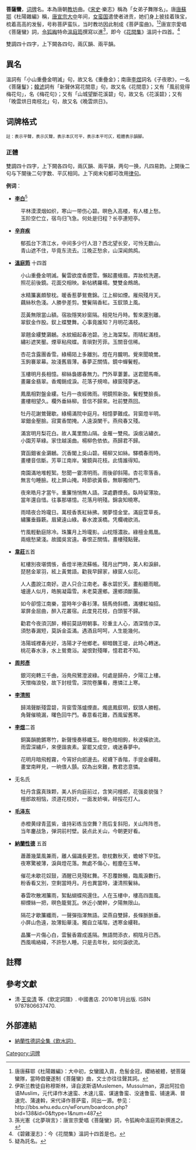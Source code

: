 {{refimprove|time=2017-01-16}}<!--討論區並不能作為可靠來源-->

'''菩薩蠻'''，[[词牌|词牌]]名。本為唐朝[[教坊|教坊]]曲。《[[宋史|宋史]]·樂志》稱為「女弟子舞隊名」。唐[[唐蘇鄂|唐蘇鄂]]《杜陽雜編》稱，[[唐宣宗|唐宣宗]][[大中_(唐朝)|大中]]年间，[[女蛮国|女蛮国]]遣使者进贡，她们身上披挂着珠宝，梳着高高的发髻，号称菩萨蛮队，当时教坊因此制成《菩萨蛮曲》。<ref>唐唐蘇鄂《杜陽雜編》：大中初，女蠻國入貢，危髻金冠，纓絡被體，號菩薩蠻隊，當時倡優遂制《菩薩蠻》曲，文士亦往往聲其詞。</ref><ref>伊斯兰教徒自称穆斯林，译自波斯语Muslemen，Mussulman，源出阿拉伯语Muslim，元代译作木速蛮、木速儿蛮、谋速鲁蛮、没速鲁蛮、铺速满、普速完、蒲速斡，宋代译作菩萨蛮，同出一源。参见：http://bbs.whu.edu.cn/wForum/boardcon.php?bid=138&id=0&ftype=1&num=487</ref>唐宣宗愛唱《菩薩蠻》詞，[[令狐綯|令狐綯]]特命[[溫庭筠|溫庭筠]]撰寫以進<ref>孫光憲《北夢瑣言》：唐宣宗愛唱《菩薩蠻》詞，令狐綯命溫庭筠新撰進之。</ref>，即今《[[花間集|花間集]]》溫詞十四首。<ref>《碧雞漫志》：今《花間集》溫詞十四首是也。</ref>

雙調四十四字，上下闕各四句，兩仄韻、兩平韻。

== 異名 ==
溫詞有「小山重疊金明滅」句，故又名《重疊金》；南唐[[李煜|李煜]]詞名《子夜歌》，一名《菩薩鬘》；[[韓淲|韓淲]]詞有「新聲休寫花間意」句，故又名《花間意》；又有「風前覓得梅花句」，名《梅花句》；又有「山城望斷花溪碧」句，故又名《花溪碧》；又有「晚雲烘日南枝北」句，故又名《晚雲烘日》。

== 词牌格式 ==
{{Wikisource}}
<span style="font-size:smaller;">註：{{平仄|平}}表示平聲，{{平仄|仄}}表示仄聲，{{平仄|[仄]}}表示本仄可平，{{平仄|[平]}}表示本平可仄，粗體表示韻腳。</span>

=== 正體 ===
雙調四十四字，上下闕各四句，兩仄韻、兩平韻，两句一换，凡四易韵。上闕後二句与下闋後二句字数、平仄相同。上下阕末句都可改用[[律句|律句]]{{平仄|平平仄仄平}}。

{{quote|
{{平仄|
[平]平[仄]仄平平'''仄'''，[平]平[仄]仄平平'''仄'''。[仄]仄仄平'''平'''，[仄]平[平]仄'''平'''。

[仄]平平仄'''仄'''，[仄]仄[平]平'''仄'''。[平]仄仄平'''平'''，[平]平[平]仄'''平'''。}}
}}

'''例词'''：

*'''[[李白|李白]]'''<ref>疑為託名。</ref>

:平林漠漠烟如织，寒山一带伤心碧。暝色入高楼，有人楼上愁。
:玉阶空伫立，宿鸟归飞急。何处是归程？长亭連短亭。
* [[辛棄疾|'''辛弃疾''']]
:郁孤台下清江水，中间多少行人泪？西北望长安，可怜无数山。  
:青山遮不住，毕竟东流去。江晚正愁余，山深闻鹧鸪。

*'''[[溫庭筠|溫庭筠]]''' 十四首
:小山重疊金明滅。鬢雲欲度香腮雪。懶起畫蛾眉。弄妝梳洗遲。
:照花前後鏡。花面交相映。新帖綉羅襦。雙雙金鷓鴣。

:水精簾裏頗黎枕。暖香惹夢鴛鴦錦。江上柳如煙。雁飛殘月天。
:藕絲秋色淺。人勝參差剪。雙鬢隔香紅。玉釵頭上風。

:蕊黃無限當山額。宿妝隱笑紗窗隔。相見牡丹時。暫來還別離。
:翠釵金作股。釵上蝶雙舞。心事竟誰知？月明花滿枝。

:翠翹金縷雙鸂鶒。水紋細起春池碧。池上海棠梨。雨晴紅滿枝。
:繡衫遮笑靨。煙草粘飛蝶。青瑣對芳菲。玉關音信稀。

:杏花含露團香雪。綠楊陌上多離別。燈在月朧明。覺來聞曉鶯。
:玉鉤褰翠幕。妝淺舊眉薄。春夢正關情。鏡中蟬鬢輕。

:玉樓明月長相憶。柳絲裊娜春無力。門外草萋萋。送君聞馬嘶。
:畫羅金翡翠。香燭銷成淚。花落子規啼。綠窗殘夢迷。

:鳳凰相對盤金縷。牡丹一夜經微雨。明鏡照新妝。鬢輕雙臉長。
:畫樓相望久。欄外垂絲柳。音信不歸來。社前雙燕回。

:牡丹花謝鶯聲歇。綠楊滿院中庭月。相憶夢難成。背窗燈半明。
:翠鈿金壓臉。寂寞香閨掩。人遠淚闌干。燕飛春又殘。

:滿宮明月梨花白。故人萬里關山隔。金雁一雙飛。淚痕沾繡衣。
:小園芳草綠。家住越溪曲。楊柳色依依。燕歸君不歸。

:寶函鈿雀金鸂鶒。沉香閣上吳山碧。楊柳又如絲。驛橋春雨時。
:畫樓音信斷。芳草江南岸。鸞鏡與花枝。此情誰得知。

:南園滿地堆輕絮。愁聞一霎清明雨。雨後卻斜陽。杏花零落香。
:無言勻睡臉。枕上屏山掩。時節欲黃昏。無聊獨倚門。

:夜來皓月才當午。重簾悄悄無人語。深處麝煙長。臥時留薄妝。
:當年還自惜。往事那堪憶。花落月明殘。錦衾知曉寒。

:雨晴夜合玲瓏日。萬枝香褭紅絲拂。閑夢憶金堂。滿庭萱草長。
:繡簾垂籙簌。眉黛遠山綠。春水渡溪橋。凭欄魂欲消。

:竹風輕動庭除冷。珠簾月上玲瓏影。山枕隱濃妝。綠檀金鳳凰。
:兩蛾愁黛淺。故國吳宮遠。春恨正關情。畫樓殘點聲。

*'''[[韋莊|韋莊]]'''五首

:紅樓別夜堪惆悵，香燈半捲流蘇帳。殘月出門時，美人和淚辭。
:琵琶金翠羽，絃上黃鶯語。勸我早歸家，綠窗人似花。

:人人盡說江南好。遊人只合江南老。春水碧於天。畫船聽雨眠。
:壚邊人似月，皓腕凝霜雪。未老莫還鄉。還鄉須斷腸。

:如今卻憶江南樂，當時年少春衫薄。騎馬倚斜橋，滿樓紅袖招。
:翠屏金屈曲，醉入花叢宿。此度見花枝，白頭誓不歸。

:勸君今夜須沉醉，樽前莫話明朝事。珍重主人心，酒深情亦深。
:須愁春漏短，莫訴金盃滿。遇酒且呵呵，人生能幾何。

:洛陽城裡春光好，洛陽才子他鄉老。柳暗魏王堤，此時心轉迷。
:桃花春水淥，水上鴛鴦浴。凝恨對殘暉，憶君君不知。

*'''[[周邦彥|周邦彥]]'''

:銀河宛轉三千曲，浴鳧飛鷺澄波綠。何處是歸舟，夕陽江上樓。
:天憎梅浪發，故下封枝雪。深院卷簾看，應憐江上寒。

*'''[[李清照|李清照]]'''

:歸鴻聲斷殘雲碧，背窗雪落爐煙直。燭底鳳釵明，釵頭人勝輕。
:角聲催曉漏，曙色回牛鬥。春意看花難，西風留舊寒。

*'''[[李煜|李煜]]'''二首

:銅簧韻脆鏘寒竹，新聲慢奏移纖玉。眼色暗相鉤，秋波橫欲流。
:雨雲深繡戶，來便諧衷素。宴罷又成空，魂迷春夢中。

:花明月暗飛輕霧，今宵好向郎邊去。衩襪下香階，手提金縷鞋。
:畫堂南畔見，一晌偎人顫。奴為出來難，教君恣意憐。

*无名氏

:牡丹含露真珠颗，美人折向庭前过，含笑问檀郎，花强妾貌强？
:檀郎故相恼，须道花枝好。一面发娇嗔，碎挼花打人。

*'''[[毛泽东|毛泽东]]'''

:赤橙黄绿青蓝紫，谁持彩练当空舞？雨后复斜阳，关山阵阵苍。
:当年鏖战急，弹洞前村壁。装点此关山，今朝更好看。

*'''[[納蘭性德|納蘭性德]]''' 五首
:蕭蕭幾葉風兼雨，離人偏識長更苦。欹枕數秋天，蟾蜍下早弦。
:夜寒驚被薄，淚與燈花落。無處不傷心，輕塵在玉琴。

:催花未歇花奴鼓，酒醒已見殘紅舞。不忍覆餘觴，臨風淚數行。
:粉香看又別，空剩當時月。月也異當時，淒清照鬢絲。

:春雲吹散湘簾雨，絮黏蝴蝶飛還住。人在玉樓中，樓高四面風。
:柳煙絲一把，暝色籠鴛瓦。休近小闌幹，夕陽無限山。

:隔花才歇簾纖雨，一聲彈指渾無語。梁燕自雙歸，長條脈脈垂。
:小屏山色遠，妝薄鉛華淺。獨自立瑤階，透寒金縷鞋。

:晶簾一片傷心白，雲鬟香霧成遙隔。無語問添衣，桐陰月已西。
:西風鳴絡緯，不許愁人睡。只是去年秋，如何淚欲流。

==註釋==
{{reflist}}

== 參考文獻 ==
{{refbegin}}
*清·[[王奕清|王奕清]] 等.《欽定詞譜》. 中國書店. 2010年1月出版. ISBN 9787806637470.
{{refend}}

==外部連結==
*[http://www.yasue.cc/lap_lan_sing_dak1.html 納蘭性德詞全集《飲水詞》]

{{詞牌}}

[[Category:词牌|Category:词牌]]